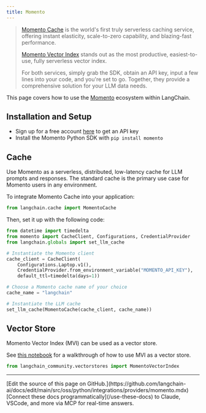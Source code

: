 ```yaml
---
title: Momento
---
```


> [Momento Cache](https://docs.momentohq.com/) is the world's first truly serverless caching service, offering instant elasticity, scale-to-zero
> capability, and blazing-fast performance.
>
> [Momento Vector Index](https://docs.momentohq.com/vector-index) stands out as the most productive, easiest-to-use, fully serverless vector index.
>
> For both services, simply grab the SDK, obtain an API key, input a few lines into your code, and you're set to go. Together, they provide a comprehensive solution for your LLM data needs.

This page covers how to use the [Momento](https://gomomento.com) ecosystem within LangChain.

## Installation and Setup

- Sign up for a free account [here](https://console.gomomento.com/) to get an API key
- Install the Momento Python SDK with `pip install momento`

## Cache

Use Momento as a serverless, distributed, low-latency cache for LLM prompts and responses. The standard cache is the primary use case for Momento users in any environment.

To integrate Momento Cache into your application:

```python
from langchain.cache import MomentoCache
```

Then, set it up with the following code:

```python
from datetime import timedelta
from momento import CacheClient, Configurations, CredentialProvider
from langchain.globals import set_llm_cache

# Instantiate the Momento client
cache_client = CacheClient(
    Configurations.Laptop.v1(),
    CredentialProvider.from_environment_variable("MOMENTO_API_KEY"),
    default_ttl=timedelta(days=1))

# Choose a Momento cache name of your choice
cache_name = "langchain"

# Instantiate the LLM cache
set_llm_cache(MomentoCache(cache_client, cache_name))
```

## Vector Store

Momento Vector Index (MVI) can be used as a vector store.

See [this notebook](/oss/python/integrations/vectorstores/momento_vector_index) for a walkthrough of how to use MVI as a vector store.

```python
from langchain_community.vectorstores import MomentoVectorIndex
```

---

<Callout icon="pen-to-square" iconType="regular">
    [Edit the source of this page on GitHub.](https://github.com/langchain-ai/docs/edit/main/src/oss/python/integrations/providers/momento.mdx)
</Callout>
<Tip icon="terminal" iconType="regular">
    [Connect these docs programmatically](/use-these-docs) to Claude, VSCode, and more via MCP for    real-time answers.
</Tip>
